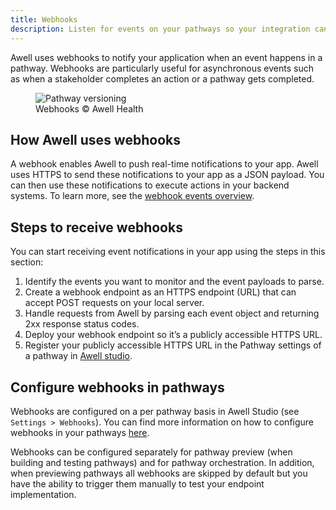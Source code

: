 ```yaml
---
title: Webhooks
description: Listen for events on your pathways so your integration can automatically trigger reactions.
---
```


Awell uses webhooks to notify your application when an event happens in a pathway. Webhooks are particularly useful for asynchronous events such as when a stakeholder completes an action or a pathway gets completed.

<figure className="w-full flex flex-col justify-center text-center">
  <img
    src="https://res.cloudinary.com/da7x4rzl4/image/upload/v1651756063/Developer%20portal/Webhooks_diagram.png"
    alt="Pathway versioning"
    className="w-full sm:w-10/12 mx-auto p-4 bg-white rounded-lg"
  />
  <figcaption className="dark:text-slate-400 pt-1">
    Webhooks © Awell Health
  </figcaption>
</figure>

## How Awell uses webhooks

A webhook enables Awell to push real-time notifications to your app. Awell uses HTTPS to send these notifications to your app as a JSON payload. You can then use these notifications to execute actions in your backend systems. To learn more, see the [webhook events overview](/awell-orchestration/docs/webhooks/events-overview).

## Steps to receive webhooks

You can start receiving event notifications in your app using the steps in this section:

1. Identify the events you want to monitor and the event payloads to parse.
2. Create a webhook endpoint as an HTTPS endpoint (URL) that can accept POST requests on your local server.
3. Handle requests from Awell by parsing each event object and returning 2xx response status codes.
4. Deploy your webhook endpoint so it’s a publicly accessible HTTPS URL.
5. Register your publicly accessible HTTPS URL in the Pathway settings of a pathway in [Awell studio](/awell-orchestration/docs/getting-started/awell-ecosystem#awell-studio).

## Configure webhooks in pathways

Webhooks are configured on a per pathway basis in Awell Studio (see `Settings > Webhooks`). You can find more information on how to configure webhooks in your pathways [here](https://help.awellhealth.com/en/articles/6103339-configure-a-webhook).

Webhooks can be configured separately for pathway preview (when building and testing pathways) and for pathway orchestration. In addition, when previewing pathways all webhooks are skipped by default but you have the ability to trigger them manually to test your endpoint implementation.
